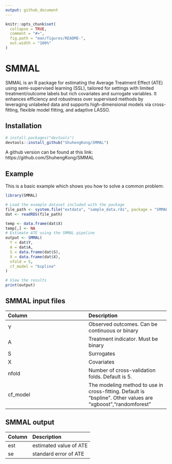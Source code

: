```yaml
---
output: github_document
---
```



```r
knitr::opts_chunk$set(
  collapse = TRUE,
  comment = "#>",
  fig.path = "man/figures/README-",
  out.width = "100%"
)
```

# SMMAL

SMMAL is an R package for estimating the Average Treatment Effect (ATE) using semi-supervised learning (SSL), tailored for settings with limited treatment/outcome labels but rich covariates and surrogate variables. It enhances efficiency and robustness over supervised methods by leveraging unlabeled data and supports high-dimensional models via cross-fitting, flexible model fitting, and adaptive LASSO.


## Installation

```r
# install.packages("devtools")
devtools::install_github("ShuhengKong/SMMAL")
```


A github version can be found at this link: https://github.com/ShuhengKong/SMMAL

## Example

This is a basic example which shows you how to solve a common problem:

```r
library(SMMAL)

# Load the example dataset included with the package
file_path <- system.file("extdata", "sample_data.rds", package = "SMMAL")
dat <- readRDS(file_path)

temp <- data.frame(dat$X)
temp[,] <- NA
# Estimate ATE using the SMMAL pipeline
output <- SMMAL(
  Y = dat$Y,
  A = dat$A,
  S = data.frame(dat$S),
  X = data.frame(dat$X),
  nfold = 5,
  cf_model = "bspline"
)

# View the results
print(output)

```

## SMMAL input files
| Column        | Description |
| :----------    | :---------- |
| Y    | Observed outcomes. Can be continuous or binary  |
| A       | Treatment indicator. Must be binary |
| S   | Surrogates |
| X        | Covariates |
| nfold    | Number of cross-validation folds. Default is 5. |
| cf_model    | The modeling method to use in cross-fitting. Default is "bspline". Other values are "xgboost","randomforest" |


## SMMAL output
| Column        | Description |
| :----------    | :---------- |
| est        | estimated value of ATE |
| se    | standard error of ATE |

